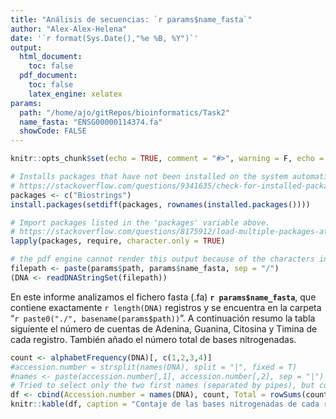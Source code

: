 ```yaml
---
title: "Análisis de secuencias: `r params$name_fasta`"
author: "Alex-Alex-Helena"
date: '`r format(Sys.Date(),"%e %B, %Y")`'
output: 
  html_document:
    toc: false
  pdf_document: 
    toc: false
    latex_engine: xelatex
params:
  path: "/home/ajo/gitRepos/bioinformatics/Task2"
  name_fasta: "ENSG00000114374.fa"
  showCode: FALSE
---
```


```r
knitr::opts_chunk$set(echo = TRUE, comment = "#>", warning = F, echo = params$showCode)

# Installs packages that have not been installed on the system automatically. 
# https://stackoverflow.com/questions/9341635/check-for-installed-packages-before-running-install-packages
packages <- c("Biostrings")
install.packages(setdiff(packages, rownames(installed.packages())))  

# Import packages listed in the 'packages' variable above. 
# https://stackoverflow.com/questions/8175912/load-multiple-packages-at-once
lapply(packages, require, character.only = TRUE)
```

```r
# the pdf engine cannot render this output because of the characters in the DNA table. Not sure if this can be fixed. 
filepath <- paste(params$path, params$name_fasta, sep = "/")
(DNA <- readDNAStringSet(filepath))
```

En este informe analizamos el fichero fasta (.fa) **`r params$name_fasta`**, que contiene exactamente `r length(DNA)`
registros y se encuentra en la carpeta "`r paste0("./", basename(params$path))`". A continuación resumo la tabla siguiente el número de
cuentas de Adenina, Guanina, Citosina y Timina de cada registro. También añado el número total de bases
nitrogenadas.

```r
count <- alphabetFrequency(DNA)[, c(1,2,3,4)]
#accession.number = strsplit(names(DNA), split = "|", fixed = T)
#names <- paste(accession.number[,1], accession.number[,2], sep = "|")
# Tried to select only the two first names (separated by pipes), but could not get the dimensions to work in the df.
df <- cbind(Accession.number = names(DNA), count, Total = rowSums(count))
knitr::kable(df, caption = "Contaje de las bases nitrogenadas de cada registro")
```

